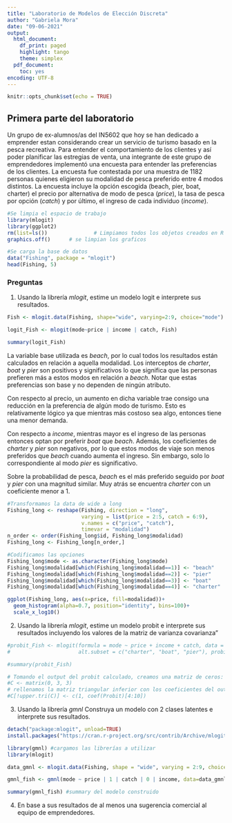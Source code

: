 ```yaml
---
title: "Laboratorio de Modelos de Elección Discreta"
author: "Gabriela Mora"
date: "09-06-2021"
output:
  html_document:
    df_print: paged
    highlight: tango
    theme: simplex
  pdf_document:
    toc: yes
encoding: UTF-8
---
```


```r
knitr::opts_chunk$set(echo = TRUE)
```


## Primera parte del laboratorio

Un grupo de ex-alumnos/as del IN5602 que hoy se han dedicado a emprender estan considerando crear un servicio de turismo basado en la pesca recreativa. Para entender el comportamiento de los clientes y así poder planificar las estregias de venta, una integrante de este grupo de emprendedores implementó una encuesta para entender las preferencias de los clientes. La encuesta fue contestada por una muestra de 1182 personas quienes eligieron su modalidad de pesca preferido entre 4 modos distintos. La encuesta incluye la opción escogida (beach, pier, boat, charter) el precio por alternativa de modo de pesca (*price*), la tasa de pesca por opción (*catch*) y por último, el ingreso de cada individuo (*income*).

```r
#Se limpia el espacio de trabajo
library(mlogit)
library(ggplot2)
rm(list=ls())				# Limpiamos todos los objetos creados en R
graphics.off()	    # se limpian los graficos 

```

```r
#Se carga la base de datos
data("Fishing", package = "mlogit")
head(Fishing, 5)
```

### Preguntas


1. Usando la librería _mlogit_, estime un modelo logit e interprete sus resultados.

```r

Fish <- mlogit.data(Fishing, shape="wide", varying=2:9, choice="mode")

logit_Fish <- mlogit(mode~price | income | catch, Fish)

summary(logit_Fish)

```

La variable base utilizada es _beach_, por lo cual todos los resultados están calculados en relación a aquella modalidad.
Los interceptos de _charter_, _boat_ y _pier_ son positivos y significativos lo que significa que las personas prefieren más a estos modos en relación a _beach_. Notar que estas preferencias son base y no dependen de ningún atributo.

Con respecto al precio, un aumento en dicha variable trae consigo una reducción en la preferencia de algún modo de turismo. Esto es relativamente lógico ya que mientras más costoso sea algo, entonces tiene una menor demanda.

Con respecto a _income_, mientras mayor es el ingreso de las personas entonces optan por preferir _boat_ que _beach_. Además, los coeficientes de _charter_ y _pier_ son negativos, por lo que estos modos de viaje son menos preferidos que _beach_ cuando aumenta el ingreso. Sin embargo, solo lo correspondiente al modo _pier_ es significativo.

Sobre la probabilidad de pesca, _beach_ es el más preferido seguido por _boat_ y _pier_ con una magnitud similar. Muy atrás se encuentra _charter_ con un coeficiente menor a 1.

```r

#Transformamos la data de wide a long
Fishing_long <- reshape(Fishing, direction = "long",
                        varying = list(price = 2:5, catch = 6:9),
                        v.names = c("price", "catch"),
                        timevar = "modalidad")
n_order <- order(Fishing_long$id, Fishing_long$modalidad)
Fishing_long <- Fishing_long[n_order,]

#Codificamos las opciones
Fishing_long$mode <- as.character(Fishing_long$mode)
Fishing_long$modalidad[which(Fishing_long$modalidad==1)] <- "beach"
Fishing_long$modalidad[which(Fishing_long$modalidad==2)] <- "pier"
Fishing_long$modalidad[which(Fishing_long$modalidad==3)] <- "boat"
Fishing_long$modalidad[which(Fishing_long$modalidad==4)] <- "charter"

ggplot(Fishing_long, aes(x=price, fill=modalidad))+
  geom_histogram(alpha=0.7, position="identity", bins=100)+
  scale_x_log10()
```


2. Usando la librería _mlogit_, estime un modelo probit e interprete sus resultados incluyendo los valores de la matriz de varianza covarianza"

```r
#probit_Fish <- mlogit(formula = mode ~ price + income + catch, data = Fish,
#                      alt.subset = c("charter", "boat", "pier"), probit = TRUE)

#summary(probit_Fish)

# Tomando el output del probit calculado, creamos una matriz de ceros:
#C <- matrix(0, 3, 3) 
# rellenamos la matriz triangular inferior con los coeficientes del output. Se debe fijar las posiciones, en mi ejemplo, coeficientes 6 a 10 del output
#C[!upper.tri(C)] <- c(1, coef(Probit)[4:10])
```

3. Usando la librería _gmnl_ Construya un modelo con 2 clases latentes e interprete sus resultados.

```r
detach("package:mlogit", unload=TRUE)
install.packages("https://cran.r-project.org/src/contrib/Archive/mlogit/mlogit_1.0-2.tar.gz", repos=NULL,type="source")
```

```r

library(gmnl) #cargamos las librerías a utilizar
library(mlogit)

data_gmnl <- mlogit.data(Fishing, shape = "wide", varying = 2:9, choice = "mode", id.var = 'mode') #adecuamos la data al modelo

gmnl_fish <- gmnl(mode ~ price | 1 | catch | 0 | income, data=data_gmnl, model='lc', Q=2) #ejecutamos el modelo

summary(gmnl_fish) #summary del modelo construido

```

4. En base a sus resultados de al menos una sugerencia comercial al equipo de emprendedores. 






